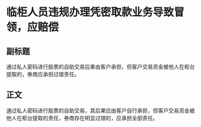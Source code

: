 # 临柜人员违规办理凭密取款业务导致冒领，应赔偿
## 副标题
通过私人密码进行股票的自助交易后果由客户承担，但客户交易资金被他人在柜台提取的，券商应承担过错责任。
## 正文
通过私人密码进行股票的自助交易，其后果应由客户自行承担，但客户交易资金被他人在柜台提取的责任，券商存在明显过错的，应承担全部责任。
